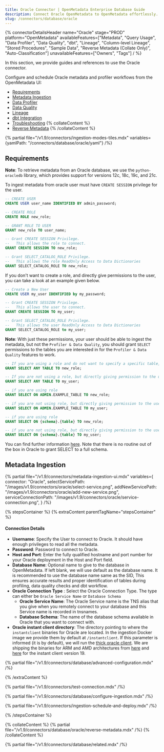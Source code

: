 ```yaml
---
title: Oracle Connector | OpenMetadata Enterprise Database Guide
description: Connect Oracle OpenMetadata to OpenMetadata effortlessly. Complete setup guide, configuration steps, and troubleshooting tips for seamless data catalog integration.
slug: /connectors/database/oracle
---
```


{% connectorDetailsHeader
name="Oracle"
stage="PROD"
platform="OpenMetadata"
availableFeatures=["Metadata", "Query Usage", "Data Profiler", "Data Quality", "dbt", "Lineage", "Column-level Lineage", "Stored Procedures", "Sample Data", "Reverse Metadata (Collate Only)", "Auto-Classification"]
unavailableFeatures=["Owners", "Tags"]
/ %}

In this section, we provide guides and references to use the Oracle connector.

Configure and schedule Oracle metadata and profiler workflows from the OpenMetadata UI:

- [Requirements](#requirements)
- [Metadata Ingestion](#metadata-ingestion)
- [Data Profiler](/how-to-guides/data-quality-observability/profiler/workflow)
- [Data Quality](/how-to-guides/data-quality-observability/quality)
- [Lineage](/connectors/ingestion/lineage)
- [dbt Integration](/connectors/ingestion/workflows/dbt)
- [Troubleshooting](/connectors/database/oracle/troubleshooting)
{% collateContent %}
- [Reverse Metadata](#reverse-metadata)
{% /collateContent %}

{% partial file="/v1.9/connectors/ingestion-modes-tiles.mdx" variables={yamlPath: "/connectors/database/oracle/yaml"} /%}

## Requirements

**Note**: To retrieve metadata from an Oracle database, we use the `python-oracledb` library, which provides support for versions 12c, 18c, 19c, and 21c.

To ingest metadata from oracle user must have `CREATE SESSION` privilege for the user.

```sql
-- CREATE USER
CREATE USER user_name IDENTIFIED BY admin_password;

-- CREATE ROLE
CREATE ROLE new_role;

-- GRANT ROLE TO USER 
GRANT new_role TO user_name;

-- Grant CREATE SESSION Privilege.
--   This allows the role to connect.
GRANT CREATE SESSION TO new_role;

-- Grant SELECT_CATALOG_ROLE Privilege.
--   This allows the role ReadOnly Access to Data Dictionaries
GRANT SELECT_CATALOG_ROLE TO new_role;
```

If you don't want to create a role, and directly give permissions to the user, you can take a look at an example given below.

```sql
-- Create a New User
CREATE USER my_user IDENTIFIED by my_password;

-- Grant CREATE SESSION Privilege.
--   This allows the user to connect.
GRANT CREATE SESSION TO my_user;

-- Grant SELECT_CATALOG_ROLE Privilege.
--   This allows the user ReadOnly Access to Data Dictionaries
GRANT SELECT_CATALOG_ROLE to my_user;
```

**Note**: With just these permissions, your user should be able to ingest the metadata, but not the `Profiler & Data Quality`, you should grant `SELECT` permissions to the tables you are interested in for the `Profiler & Data Quality` features to work. 

```sql
-- If you are using a role and do not want to specify a specific table, but any
GRANT SELECT ANY TABLE TO new_role;

-- If you are not using a role, but directly giving permission to the user and do not want to specify a specific table, but any
GRANT SELECT ANY TABLE TO my_user;

-- if you are using role
GRANT SELECT ON ADMIN.EXAMPLE_TABLE TO new_role;

-- if you are not using role, but directly giving permission to the user
GRANT SELECT ON ADMIN.EXAMPLE_TABLE TO my_user;

-- if you are using role
GRANT SELECT ON {schema}.{table} TO new_role;

-- if you are not using role, but directly giving permission to the user
GRANT SELECT ON {schema}.{table} TO my_user;
```

You can find further information [here](https://docs.oracle.com/javadb/10.8.3.0/ref/rrefsqljgrant.html). Note that
there is no routine out of the box in Oracle to grant SELECT to a full schema.

## Metadata Ingestion

{% partial 
  file="/v1.9/connectors/metadata-ingestion-ui.mdx" 
  variables={
    connector: "Oracle", 
    selectServicePath: "/images/v1.9/connectors/oracle/select-service.png",
    addNewServicePath: "/images/v1.9/connectors/oracle/add-new-service.png",
    serviceConnectionPath: "/images/v1.9/connectors/oracle/service-connection.png",
} 
/%}

{% stepsContainer %}
{% extraContent parentTagName="stepsContainer" %}

#### Connection Details

- **Username**: Specify the User to connect to Oracle. It should have enough privileges to read all the metadata.
- **Password**: Password to connect to Oracle.
- **Host and Port**: Enter the fully qualified hostname and port number for your Oracle deployment in the Host and Port field.
- **Database Name**: Optional name to give to the database in OpenMetadata. If left blank, we will use default as the database name. It is recommended to use the database name same as the SID, This ensures accurate results and proper identification of tables during profiling, data quality checks and dbt workflow.
- **Oracle Connection Type** : Select the Oracle Connection Type. The type can either be `Oracle Service Name` or `Database Schema`
  - **Oracle Service Name**: The Oracle Service name is the TNS alias that you give when you remotely connect to your database and this Service name is recorded in tnsnames.
  - **Database Schema**: The name of the database schema available in Oracle that you want to connect with.
- **Oracle instant client directory**: The directory pointing to where the `instantclient` binaries for Oracle are located. In the ingestion Docker image we 
    provide them by default at `/instantclient`. If this parameter is informed (it is by default), we will run the [thick oracle client](https://python-oracledb.readthedocs.io/en/latest/user_guide/initialization.html#initializing-python-oracledb).
    We are shipping the binaries for ARM and AMD architectures from [here](https://www.oracle.com/database/technologies/instant-client/linux-x86-64-downloads.html)
    and [here](https://www.oracle.com/database/technologies/instant-client/linux-arm-aarch64-downloads.html) for the instant client version 19.

{% partial file="/v1.9/connectors/database/advanced-configuration.mdx" /%}

{% /extraContent %}

{% partial file="/v1.9/connectors/test-connection.mdx" /%}

{% partial file="/v1.9/connectors/database/configure-ingestion.mdx" /%}

{% partial file="/v1.9/connectors/ingestion-schedule-and-deploy.mdx" /%}

{% /stepsContainer %}

{% collateContent %}
{% partial file="/v1.9/connectors/database/oracle/reverse-metadata.mdx" /%}
{% /collateContent %}

{% partial file="/v1.9/connectors/database/related.mdx" /%}
